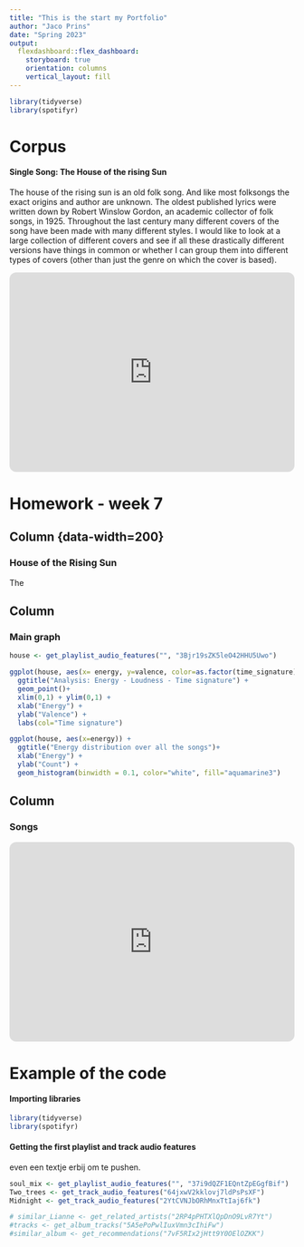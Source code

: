 ```yaml
---
title: "This is the start my Portfolio"
author: "Jaco Prins"
date: "Spring 2023"
output: 
  flexdashboard::flex_dashboard:
    storyboard: true
    orientation: columns
    vertical_layout: fill
---
```

```r
library(tidyverse)
library(spotifyr)
```


Corpus
======================================
#### Single Song: The House of the rising Sun
The house of the rising sun is an old folk song. And like most folksongs the exact origins and author are unknown. The oldest published lyrics were written down by Robert Winslow Gordon, an academic collector of folk songs, in 1925. Throughout the last century many different covers of the song have been made with many different styles. I would like to look at a large collection of different covers and see if all these drastically different versions have things in common or whether I can group them into different types of covers (other than just the genre on which the cover is based).\

<iframe style="border-radius:12px" src="https://open.spotify.com/embed/album/5A5ePoPwlIuxVmn3cIhiFw?utm_source=generator" width="100%" height="352" frameBorder="0" allowfullscreen="" allow="autoplay; clipboard-write; encrypted-media; fullscreen; picture-in-picture" loading="lazy"></iframe>


Homework - week 7
======================================
Column {data-width=200}{.sidebar}
------------------------------------------------------------------
### House of the Rising Sun
The 

Column {data-width=650}
--------------------------------------------------------------------

### Main graph
```r
house <- get_playlist_audio_features("", "3Bjr19sZK5leO42HHU5Uwo")

ggplot(house, aes(x= energy, y=valence, color=as.factor(time_signature))) +
  ggtitle("Analysis: Energy - Loudness - Time signature") +
  geom_point()+
  xlim(0,1) + ylim(0,1) +
  xlab("Energy") + 
  ylab("Valence") +
  labs(col="Time signature")

ggplot(house, aes(x=energy)) +
  ggtitle("Energy distribution over all the songs")+
  xlab("Energy") + 
  ylab("Count") +
  geom_histogram(binwidth = 0.1, color="white", fill="aquamarine3") 
```


Column {data-width=350}
---------------------------------------------------------------------

### Songs
<iframe style="border-radius:12px" src="https://open.spotify.com/embed/playlist/3Bjr19sZK5leO42HHU5Uwo?utm_source=generator" width="100%" height="352" frameBorder="0" allowfullscreen="" allow="autoplay; clipboard-write; encrypted-media; fullscreen; picture-in-picture" loading="lazy"></iframe>

Example of the code
==============================================
#### Importing libraries
```r
library(tidyverse)
library(spotifyr)
```

#### Getting the first playlist and track audio features
even een textje erbij om te pushen.

```r
soul_mix <- get_playlist_audio_features("", "37i9dQZF1EQntZpEGgfBif")
Two_trees <- get_track_audio_features("64jxwV2kklovj7ldPsPsXF")
Midnight <- get_track_audio_features("2YtCVNJbORhMnxTtIaj6fk")

# similar_Lianne <- get_related_artists("2RP4pPHTXlQpDnO9LvR7Yt")
#tracks <- get_album_tracks("5A5ePoPwlIuxVmn3cIhiFw")
#similar_album <- get_recommendations("7vF5RIx2jHtt9Y0OElOZKK")
```
